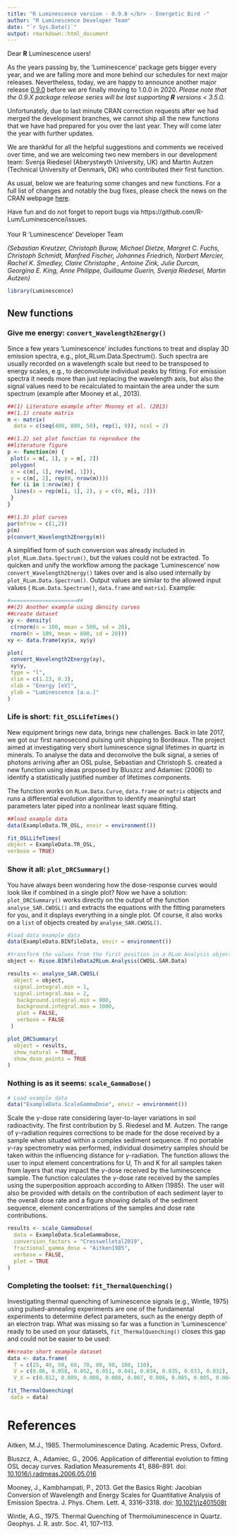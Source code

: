 ```yaml
---
title: "R Luminescence version - 0.9.8 </br> - Energetic Bird -"
author: "R Luminescence Developer Team"
date: "`r Sys.Date()`"
output: rmarkdown::html_document
---
```


Dear **R** Luminescence users!

As the years passing by, the 'Luminescence' package gets bigger every year, and we are falling more and more behind our schedules for next major releases. Nevertheless, today, we are happy to announce another major release [0.9.0](https://CRAN.R-project.org/package=Luminescence) before we are finally moving to 1.0.0 in 2020. 
*Please note that the 0.9.X package release series will be last supporting **R** versions < 3.5.0.* 

Unfortunately, due to last minute CRAN correction requests after we had merged the development branches, 
we cannot ship all the new functions that we have had prepared for you over the last year. They will come later the year with further updates.

We are thankful for all the helpful suggestions and comments we received over time, and we are welcoming 
two new members in our development team: Svenja Riedesel (Aberystwyth University, UK) and Martin
Autzen (Technical University of Denmark, DK) who contributed their first function. 

As usual, below we are featuring some changes and new functions. 
For a full list of changes and notably the bug fixes, please check the news on the CRAN webpage [here](https://cran.r-project.org/web/packages/Luminescence/news.html). 


Have fun and do not forget to report bugs via https://github.com/R-Lum/Luminescence/issues.
<br><br>
Your R 'Luminescence' Developer Team

*(Sebastian Kreutzer, Christoph Burow, Michael Dietze, Margret C. Fuchs, Christoph Schmidt,  Manfred Fischer, 
Johannes Friedrich, Norbert Mercier, Rachel K. Smedley, Claire Christophe , Antoine Zink, Julie Durcan,  
Georgina E. King, Anne Philippe, Guillaume Guerin, Svenja Riedesel, Martin Autzen)*

```r
library(Luminescence)
```

## New functions

### Give me energy: `convert_Wavelength2Energy()` 

Since a few years ‘Luminescence’ includes functions to treat and display 3D emission spectra, e.g., plot_RLum.Data.Spectrum(). 
Such spectra are usually recorded on a wavelength scale but need to be transposed to energy scales, e.g., 
to deconvolute individual peaks by fitting. For emission spectra it needs more than just replacing 
the wavelength axis, but also the signal values need to be recalculated to maintain the area under the sum spectrum (example after Mooney et al., 2013).

```r
##(1) Literature example after Mooney et al. (2013)
##(1.1) create matrix
m <- matrix(
  data = c(seq(400, 800, 50), rep(1, 9)), ncol = 2)

##(1.2) set plot function to reproduce the
##literature figure
p <- function(m) {
 plot(x = m[, 1], y = m[, 2])
 polygon(
 x = c(m[, 1], rev(m[, 1])),
 y = c(m[, 2], rep(0, nrow(m))))
 for (i in 1:nrow(m)) {
  lines(x = rep(m[i, 1], 2), y = c(0, m[i, 2]))
 }
}

##(1.3) plot curves
par(mfrow = c(1,2))
p(m)
p(convert_Wavelength2Energy(m))
```

A simplified form of such conversion was already included in `plot_RLum.Data.Spectrum()`, but the values could not be extracted. To quicken and unify the workflow among the package 'Luminescence' now `convert_Wavelength2Energy()` takes over and is also used internally by `plot_RLum.Data.Spectrum()`. Output values are similar to the allowed input values ( `RLum.Data.Spectrum()`, `data.frame` and `matrix`). Example: 

```r
#=====================##
##(2) Another example using density curves
##create dataset
xy <- density(
 c(rnorm(n = 100, mean = 500, sd = 20),
 rnorm(n = 100, mean = 800, sd = 20)))
xy <- data.frame(xy$x, xy$y)
```

```r
plot(
 convert_Wavelength2Energy(xy),
 xy$y,
 type = "l",
 xlim = c(1.23, 8.3),
 xlab = "Energy [eV]",
 ylab = "Luminescence [a.u.]"
)
```


### Life is short: `fit_OSLLifeTimes()` 

New equipment brings new data, brings new challenges. Back in late 2017, we got our first nanosecond pulsing unit shipping to Bordeaux. The project aimed at investigating very short luminescence signal lifetimes in quartz in minerals. To analyse the data and deconvolve the bulk signal, a series of photons arriving after an OSL pulse, Sebastian and Christoph S. created a new function using ideas
proposed by Bluszcz and Adamiec (2006) to identify a statistically justified number of lifetimes components. 

The function works on `RLum.Data.Curve`, `data.frame` or `matrix` objects and runs a differential evolution algorithm to identify meaningful start parameters later piped into a nonlinear least square
fitting. 

```r
##load example data
data(ExampleData.TR_OSL, envir = environment())
```

```r
fit_OSLLifeTimes(
object = ExampleData.TR_OSL, 
verbose = TRUE)
```

### Show it all: `plot_DRCSummary()` 

You have always been wondering how the dose-response curves would look like if combined in a single plot? 
Now we have a solution: `plot_DRCSummary()` works directly on the output of the function `analyse_SAR.CWOSL()` and extracts the equations with the fitting parameters for you, and it displays everything in a single plot. Of course, it also works on a `list` of objects created by `analyse_SAR.CWOSL()`.

```r
#load data example data
data(ExampleData.BINfileData, envir = environment())

#transform the values from the first position in a RLum.Analysis object
object <- Risoe.BINfileData2RLum.Analysis(CWOSL.SAR.Data)

results <- analyse_SAR.CWOSL(
  object = object,
  signal.integral.min = 1,
  signal.integral.max = 2,
   background.integral.min = 900,
   background.integral.max = 1000,
   plot = FALSE, 
   verbose = FALSE
 )
```

```r
plot_DRCSummary(
  object = results,
  show_natural = TRUE,
  show_dose_points = TRUE
)
```


### Nothing is as it seems: `scale_GammaDose()` 

```r
# Load example data
data("ExampleData.ScaleGammaDose", envir = environment())
```

Scale the $\gamma$-dose rate considering layer-to-layer variations in soil radioactivity. The first contribution by S. Riedesel and M. Autzen. The range of $\gamma$-radiation requires corrections to be made for the dose received by a sample when situated within a complex sediment sequence. If no portable $\gamma$-ray spectrometry was performed, individual dosimetry samples should be taken within the influencing distance for $\gamma$-radiation. The function allows the user to input element concentrations for U, Th and K for all samples taken from layers that may impact the $\gamma$-dose received by the luminescence sample. The function calculates the $\gamma$-dose rate received by the samples using the superposition approach according to Aitken (1985). The user will also be provided with details on the contribution of each sediment layer to the overall dose rate and a figure showing details of the sediment sequence, element concentrations of the samples and dose rate contributions. 

```r
results <- scale_GammaDose(
  data = ExampleData.ScaleGammaDose,
  conversion_factors = "Cresswelletal2019",
  fractional_gamma_dose = "Aitken1985",
  verbose = FALSE,
  plot = TRUE
)

```

### Completing the toolset: `fit_ThermalQuenching()` 

Investigating thermal quenching of luminescence signals (e.g., Wintle, 1975) using pulsed-annealing 
experiments are one of the fundamental experiments to determine defect parameters, such as the energy depth of an electron trap. What was missing so far was a function in 'Luminescence' ready to be used on your datasets, `fit_ThermalQuenching()` closes this gap and could not be easier to be used:

```r
##create short example dataset
data <- data.frame(
  T = c(25, 40, 50, 60, 70, 80, 90, 100, 110),
  V = c(0.06, 0.058, 0.052, 0.051, 0.041, 0.034, 0.035, 0.033, 0.032),
  V_X = c(0.012, 0.009, 0.008, 0.008, 0.007, 0.006, 0.005, 0.005, 0.004))
```

```r
fit_ThermalQuenching(
 data = data)
```


# References {-}

Aitken, M.J., 1985. Thermoluminescence Dating. Academic Press, Oxford.

Bluszcz, A., Adamiec, G., 2006. Application of differential evolution to fitting OSL decay curves. Radiation Measurements 41, 886–891. doi: [10.1016/j.radmeas.2006.05.016](https://doi.org/10.1016/j.radmeas.2006.05.016)

Mooney, J., Kambhampati, P., 2013. Get the Basics Right: Jacobian Conversion of Wavelength and Energy Scales for Quantitative Analysis of Emission Spectra. J. Phys. Chem. Lett. 4, 3316–3318. doi: [10.1021/jz401508t](https://doi.org/10.1021/jz401508t)

Wintle, A.G., 1975. Thermal Quenching of Thermoluminescence in Quartz. Geophys. J. R. astr. Soc. 41, 107–113.
